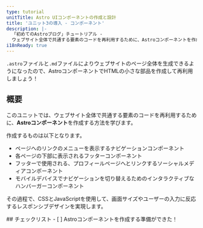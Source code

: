 ```yaml
---
type: tutorial
unitTitle: Astro UIコンポーネントの作成と設計
title: 'ユニット3の導入 - コンポーネント'
description: |-
  「初めてのAstroブログ」チュートリアル -
  ウェブサイト全体で共通する要素のコードを再利用するために、Astroコンポーネントを作成する
i18nReady: true
---
```




`.astro`ファイルと`.md`ファイルによりウェブサイトのページ全体を生成できるようになったので、AstroコンポーネントでHTMLの小さな部品を作成して再利用しましょう！

## 概要

このユニットでは、ウェブサイト全体で共通する要素のコードを再利用するために、**Astroコンポーネント**を作成する方法を学びます。

作成するものは以下となります。
- ページへのリンクのメニューを表示するナビゲーションコンポーネント
- 各ページの下部に表示されるフッターコンポーネント
- フッターで使用される、プロフィールページへとリンクするソーシャルメディアコンポーネント
- モバイルデバイスでナビゲーションを切り替えるためのインタラクティブなハンバーガーコンポーネント

その過程で、CSSとJavaScriptを使用して、画面サイズやユーザーの入力に反応するレスポンシブデザインを実現します。


<Box icon="check-list">
## チェックリスト

<Checklist>
- [ ] Astroコンポーネントを作成する準備ができた！
</Checklist>
</Box>
